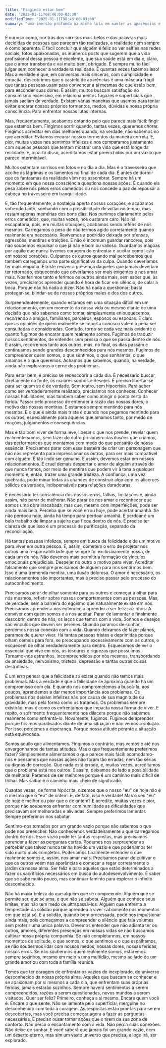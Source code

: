 ```yaml
---
title: "Fingindo estar bem"
date: '2025-01-11T08:46:00-03:00'
modifiedTime: "2025-01-11T08:46:00-03:00"
summary: "uma imersão profunda na minha luta em manter as aparências e encontrar o meu verdadeiro eu"
---
```


É curioso como, por trás dos sorrisos mais belos e das palavras mais decididas de pessoas que parecem tão realizadas, a realidade nem sempre é como aparenta. É fácil concluir que alguém é feliz ao ver selfies nas redes sociais, fotos apaixonadas, os inúmeros posts que sugerem que a vida profissional dessa pessoa é excelente, que sua saúde está em dia e, claro, que o amor transborda e vai muito bem, obrigado. É sempre muito fácil julgar sem conhecer a verdadeira realidade. E quantas vezes fazemos isso! Mas a verdade é que, em conversas mais sinceras, com cumplicidade e empatia, descobrimos que o castelo de aparências é uma máscara frágil que tantas pessoas usam para convencer a si mesmas de que estão bem, para esconder suas dores. E assim, muitos buscam satisfação no consumismo excessivo, em relacionamentos fugazes e superficiais que jamais saciam de verdade. Existem várias maneiras que usamos para tentar evitar encarar nossos próprios tormentos, medos, dúvidas e nossa própria consciência. Para enfrentar nossas lutas internas.

Mas, frequentemente, acabamos optando pelo que parece mais fácil: fingir que estamos bem. Fingimos sorrir quando, tantas vezes, queremos chorar. Fingimos acreditar em dias melhores quando, na verdade, não sabemos no que acreditar. Evitamos encarar nossos tormentos da maneira correta. E, pior, muitas vezes nos sentimos infelizes e nos comparamos justamente com aquelas pessoas que tentam mostrar uma vida que está longe da realidade. E, a partir disso, acreditamos estar preenchidos por um vazio que parece interminável.

Muitos ostentam sorrisos em fotos e no dia a dia. Mas é o travesseiro que acolhe as lágrimas e os lamentos no final de cada dia. É antes de dormir que os fantasmas da realidade vêm nos assombrar. Sempre há um momento em que nossa consciência questiona nossas ações. É quando ela pesa sobre nós pelos erros cometidos ou nos concede a paz de repousar a cabeça no travesseiro em tranquilidade.

E, tão frequentemente, a nostalgia aperta nossos corações, e acabamos sofrendo tanto, sonhando com a possibilidade de voltar no tempo, mas restam apenas memórias dos bons dias. Nos punimos diariamente pelos erros cometidos, que, muitas vezes, nos custaram caro. Não há escapatória, pois, em muitas situações, acabamos sendo reféns de nós mesmos. Carregamos o peso de não termos agido corretamente quando realmente era necessário. Revivemos a podridão deixada por ofensas, agressões, mentiras e traições. E não é incomum guardar rancores, pois não soubemos expulsar o que já não é bom ou valioso. Guardamos mágoas por aquilo que nunca tivemos coragem de enfrentar e aceitar como lição em nossos corações. Culpamos os outros quando mal percebemos que também carregamos uma parte significativa da culpa. Quando deveríamos ter mais empatia. É triste reviver a presença daqueles que jamais deveriam ter retornado, esquecendo que deveríamos ser mais exigentes e nos amar mais. Nos ferimos tanto e ferimos os outros ainda mais, sem saber que, às vezes, precisamos aprender quando é hora de ficar em silêncio, de calar a boca. Porque não há nada a dizer. Não há nada a questionar; basta proteger-se, blindar-se de nossos próprios males e dos dos outros.

Surpreendentemente, quando estamos em uma situação difícil em um relacionamento, em um momento da nossa vida ou mesmo diante de uma decisão que não sabemos como tomar, simplesmente enlouquecemos, recorrendo a amigos, familiares, parceiros, esposos ou esposas. É claro que as opiniões de quem realmente se importa conosco valem a pena ser consultadas e consideradas. Contudo, torna-se cada vez mais evidente o quanto fugimos de encarar quem realmente somos. Fugimos de traduzir nossos sentimentos, de entender sem pressa o que se passa dentro de nós. E assim, recorremos tanto aos outros, mas, no final, os dias passam e continuamos sendo grandes desconhecidos para nós mesmos. Fugimos de compreender quem somos, o que sentimos, o que sonhamos, o que amamos e o que queremos. Achamos que sabemos, quando, na verdade, ainda não exploramos o cerne dos problemas.

Para estar bem, é preciso se redescobrir a cada dia. É necessário buscar, diretamente da fonte, os maiores sonhos e desejos. É preciso libertar-se para ser quem se é de verdade. Sem teatro, sem hipocrisia. Para saber como ser verdadeiramente realizado, precisamos nos conhecer. Conhecer nossas habilidades, mas também saber como atingir o ponto certo da ferida. Passar pelo processo de entender a razão das nossas dores, o motivo das nossas mentiras. E estamos sempre mentindo para nós mesmos. E o que é ainda mais triste é quando nos pegamos mentindo para os outros, especialmente para aqueles que amamos tanto, por medo de reações, julgamentos e consequências.

Mas é tão bom viver de forma leve, liberar o que nos prende, revelar quem realmente somos, sem fazer do outro prisioneiro das ilusões que criamos, das performances que montamos com medo do que pensarão de nossa essência. Precisamos parar com essa besteira de criar um personagem que não nos representa para impressionar os outros, para ser mais compatível com alguém. É tão lindo ser genuíno. E assim, devemos estar em nossos relacionamentos. É cruel demais despertar o amor de alguém através do que nunca fomos, por meio de mentiras que podem vir à tona a qualquer momento e, então, trazer uma grande tristeza. A confiança, uma vez quebrada, pode minar todas as chances de construir algo com os alicerces sólidos da verdade, indispensáveis para relações duradouras.

É necessário ter consciência dos nossos erros, falhas, limitações e, ainda assim, não parar de melhorar. Não parar de nos amar e reconhecer que somos uma obra inacabada, mas que, mesmo com imperfeições, pode ser ainda mais bela. Perceba que se você errou hoje, pode acertar amanhã. Se não perdoou hoje, ainda há tempo para perdoar amanhã. E perdoar é um belo trabalho de limpar a sujeira que ficou dentro de nós. É preciso ter clareza de que isso é um processo de purificação, separado da reconciliação.

Há tantas pessoas infelizes, sempre em busca da felicidade e de um motivo para viver em outra pessoa. E, assim, cometem o erro de projetar nos outros uma responsabilidade que sempre foi exclusivamente nossa, de cada um de nós. Não devemos mais permitir a formação de vínculos emocionais prejudiciais. Despejar no outro o motivo para viver. Acreditar falsamente que sempre precisamos de alguém para nos sentirmos bem. Isso é uma tremenda mentira, uma ilusão dolorosa. O amor é necessário, os relacionamentos são importantes, mas é preciso passar pelo processo do autoconhecimento.

Precisamos parar de olhar somente para os outros e começar a olhar para nós mesmos, refletir sobre nossos comportamentos com as pessoas. Mas, de verdade, sem a barreira do egoísmo que naturalmente existe em nós. Precisamos aprender a nos entender, a aprender a ser feliz sozinhos. A conviver com quem somos e a nos aceitar. Parar de lamentar e finalmente descobrir, dentro de nós, os laços que temos com a vida. Sonhos e desejos são vínculos que devem ser perenes. Quando paramos de sonhar, perdemos nossa conexão com a vida. Quando deixamos de fazer planos, paramos de querer viver. Há tantas pessoas tristes e deprimidas porque olham demais para fora, se preocupando excessivamente com os outros, e esquecem de olhar verdadeiramente para dentro. Esquecemos de ver o essencial que vive em nós, os tesouros e riquezas que possuímos. Tornamo-nos estranhos, incompreendidos por nós mesmos, transbordando de ansiedade, nervosismo, tristeza, depressão e tantas outras coisas destrutivas.

É um erro pensar que a felicidade só existe quando não temos mais problemas. Mas a verdade é que a felicidade se aproxima quando há um compromisso com ela. E quando nos comprometemos a buscá-la, aos poucos, aprendemos a dar menos importância aos problemas. Os problemas nos deixam infelizes não por causa de sua magnitude ou gravidade, mas pela forma como os tratamos. Os problemas sempre existirão, mas é como os enfrentamos que impacta nossa forma de viver. E repito, o sofrimento frequentemente nos dilacera porque não sabemos realmente como enfrentá-lo. Novamente, fugimos. Fugimos de aprender porque ficamos paralisados diante de uma situação e não vemos a solução. Por isso, perdemos a esperança. Porque nossa atitude perante a situação está equivocada.

Somos aquilo que alimentamos. Fingimos o contrário, mas vemos e até nos envergonhamos de tantas atitudes. Mas o que frequentemente preferimos fazer? Simplesmente alimentamos o que parece mais fácil: acomodamo-nos e pensamos que nossas ações não foram tão erradas, nem tão sérias ou dignas de correção. Que nada está errado, e, muitas vezes, acreditamos que o problema está nos outros. E assim, deixamos de lado a possibilidade de melhoria. Paramos de ser melhores porque é um caminho mais difícil de trilhar. Mas saiba: é o caminho mais cheio de significado.

Quantas vezes, de forma hipócrita, dizemos que o nosso "eu" de hoje não é o mesmo que o "eu" de ontem. E, de fato, isso é verdade! Mas o seu "eu" de hoje é melhor ou pior que o de ontem? E acredite, muitas vezes é pior, porque não soubemos enfrentar com humildade as dificuldades que precisavam ser melhoradas e aliviadas. Sempre preferimos lamentar. Sempre preferimos nos sabotar.

Sentimo-nos tomados por um grande vazio porque não sabemos o que pode nos preencher. Não conhecemos verdadeiramente o que carregamos dentro de nós. Esse vazio pode ter tantas respostas, mas precisamos aprender a fazer as perguntas certas. Podemos nos surpreender ao perceber que talvez nunca tenha havido um vazio e que poderíamos ter sido muito mais completos. Poderíamos finalmente entender o que realmente somos e, assim, nos amar mais. Precisamos parar de cultivar o que os outros veem nas aparências e começar a regar corretamente o jardim da nossa alma. Ser feliz é para aqueles que estão determinados a fazer os sacrifícios necessários em busca do autodesenvolvimento. É saber que se sabe muito pouco, mas continuar faminto para explorar o infinito desconhecido.

Não há maior beleza do que alguém que se compreende. Alguém que se permite ser, que se ama, e que não se sabota. Alguém que conhece seus limites, mas não tem medo de ultrapassá-los. Alguém que enfrenta a tempestade da solidão porque aprendeu a viver sabiamente nos momentos em que está só. E a solidão, quando bem processada, pode nos impulsionar ainda mais, pois começamos a compreender o silêncio que fala volumes sem proferir uma única palavra. Devemos entender que não adianta ter os outros, amores, diferentes presenças em nossas vidas se não buscamos cultivar nossa própria companhia. Se não completarmos, em nossos momentos de solitude, o que somos, o que sentimos e o que espalhamos, se não soubermos lidar com nossos medos, nossas dores, nossas feridas, nossos erros. Se não soubermos quem realmente somos, estaremos sempre sozinhos, mesmo em meio a uma multidão, mesmo ao lado de um grande amor ou com toda a família reunida.

Temos que ter coragem de enfrentar os vazios do inexplorado, do universo desconhecido da nossa própria alma. Aqueles que buscam se conhecer e se apaixonam por si mesmos a cada dia, que enfrentam suas próprias feridas, jamais estarão sozinhos. Sempre haverá sentimentos a serem compreendidos, razões a serem questionadas, novos mundos a serem visitados. Quer ser feliz? Primeiro, conheça a si mesmo. Encare quem você é. Encare o que sente. Não se lamente pelo superficial; mergulhe no desconhecido com toda a coragem. As respostas estão prontas para serem descobertas, mas você precisa começar agora a fazer as perguntas necessárias. É preciso ousar tomar ações que o tirem da sua zona de conforto. Não perca o encantamento com a vida. Não perca suas conexões. Não deixe de sonhar. E você saberá que jamais foi um grande vazio, nem um deserto eterno, mas sim um vasto universo que precisa, e logo irá, ser explorado.

